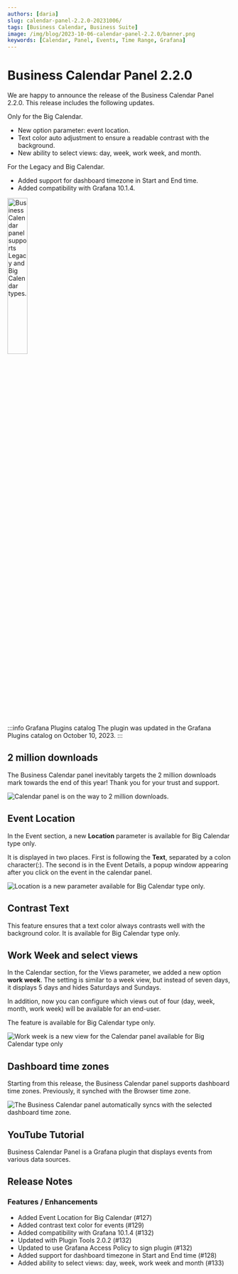 ```yaml
---
authors: [daria]
slug: calendar-panel-2.2.0-20231006/
tags: [Business Calendar, Business Suite]
image: /img/blog/2023-10-06-calendar-panel-2.2.0/banner.png
keywords: [Calendar, Panel, Events, Time Range, Grafana]
---
```



# Business Calendar Panel 2.2.0

We are happy to announce the release of the Business Calendar Panel 2.2.0. This release includes the following updates.

Only for the Big Calendar.

- New option parameter: event location.
- Text color auto adjustment to ensure a readable contrast with the background.
- New ability to select views: day, week, work week, and month.

For the Legacy and Big Calendar.

- Added support for dashboard timezone in Start and End time.
- Added compatibility with Grafana 10.1.4.

<Image
  title="Business Calendar panel supports Legacy and Big Calendar types."
  src="/img/blog/2023-10-06-calendar-panel-2.2.0/calendar-type.png"
  width="30%"
/>

:::info Grafana Plugins catalog
The plugin was updated in the Grafana Plugins catalog on October 10, 2023.
:::

<Shorts id="bshA7hVVYpY" title="Business Calendar panel 2.2.0 for Grafana." />

## 2 million downloads

The Business Calendar panel inevitably targets the 2 million downloads mark towards the end of this year! Thank you for your trust and support.

<Image
  title="Calendar panel is on the way to 2 million downloads."
  src="/img/blog/2023-10-06-calendar-panel-2.2.0/downloads.png"
/>

## Event Location

In the Event section, a new <b>Location</b> parameter is available for Big Calendar type only.

It is displayed in two places. First is following the <b>Text</b>, separated by a colon character(:). The second is in the Event Details, a popup window appearing after you click on the event in the calendar panel.

<Image
  title="Location is a new parameter available for Big Calendar type only."
  src="/img/blog/2023-10-06-calendar-panel-2.2.0/location.png"
/>

## Contrast Text

This feature ensures that a text color always contrasts well with the background color. It is available for Big Calendar type only.

## Work Week and select views

In the Calendar section, for the Views parameter, we added a new option <b>work week</b>. The setting is similar to a week view, but instead of seven days, it displays 5 days and hides Saturdays and Sundays.

In addition, now you can configure which views out of four (day, week, month, work week) will be available for an end-user.

The feature is available for Big Calendar type only.

<Image
  title="Work week is a new view for the Calendar panel available for Big Calendar type only"
  src="/img/blog/2023-10-06-calendar-panel-2.2.0/work-week.png"
/>

## Dashboard time zones

Starting from this release, the Business Calendar panel supports dashboard time zones. Previously, it synched with the Browser time zone.

<Image
  title="The Business Calendar panel automatically syncs with the selected dashboard time zone."
  src="/img/blog/2023-10-06-calendar-panel-2.2.0/timezone.png"
/>

<GettingStarted />

## YouTube Tutorial

Business Calendar Panel is a Grafana plugin that displays events from various data sources.

<Youtube id="6WGmm5y4fs4" title="Configure Calendar plugin for Grafana." />

## Release Notes

### Features / Enhancements

- Added Event Location for Big Calendar (#127)
- Added contrast text color for events (#129)
- Added compatibility with Grafana 10.1.4 (#132)
- Updated with Plugin Tools 2.0.2 (#132)
- Updated to use Grafana Access Policy to sign plugin (#132)
- Added support for dashboard timezone in Start and End time (#128)
- Added ability to select views: day, week, work week and month (#133)

<Feedback />
